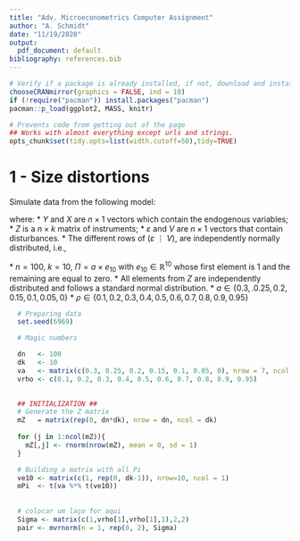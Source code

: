 ```yaml
---
title: "Adv. Microeconometrics Computer Assignment"
author: "A. Schmidt"
date: "11/19/2020"
output:
  pdf_document: default
bibliography: references.bib
---
```




```r
# Verify if a package is already installed, if not, download and install before loading. 
chooseCRANmirror(graphics = FALSE, ind = 10)
if (!require("pacman")) install.packages("pacman")
pacman::p_load(ggplot2, MASS, knitr)
```

```r
# Prevents code from getting out of the page
## Works with almost everything except urls and strings.
opts_chunk$set(tidy.opts=list(width.cutoff=50),tidy=TRUE)
```

# 1 - Size distortions

Simulate data from the following model:

\begin{align*}
  Y &= X \beta + \varepsilon \\
  X &= Z\Pi + V
\end{align*}
where:
* $Y$ and $X$ are $n \times 1$ vectors which contain the endogenous variables;
* $Z$ is a $n \times k$ matrix of instruments;
* $\varepsilon$ and $V$ are $n \times 1$ vectors that contain disturbances.
* The different rows of $\left(\varepsilon\ \vdots\ V\right)$, are independently normally distributed, i.e., 

\begin{align*}
  \begin{pmatrix}
    \varepsilon_i \\
    V_i
  \end{pmatrix} \sim \mathcal{N}(0, \Sigma), \qquad 
  \Sigma =
  \begin{pmatrix}
  1 & \vdots & \rho \\
  \rho & & 1
  \end{pmatrix}
\end{align*}
* $n=100$, $k=10$, $\Pi = a \times e_{10}$ with $e_{10} \in \mathbb{R}^{10}$ whose first element is $1$ and the remaining are equal to zero.
* All elements from $Z$ are independently distributed and follows a standard normal distribution.
* $a \in \{0.3,.0.25, 0.2, 0.15, 0.1, 0.05, 0 \}$
* $\rho \in \{0.1, 0.2, 0.3, 0.4, 0.5, 0.6, 0.7, 0.8, 0.9, 0.95 \}$

```r
  # Preparing data
  set.seed(6969)

  # Magic numbers

  dn   <- 100
  dk   <- 10
  va   <- matrix(c(0.3, 0.25, 0.2, 0.15, 0.1, 0.05, 0), nrow = 7, ncol = 1)
  vrho <- c(0.1, 0.2, 0.3, 0.4, 0.5, 0.6, 0.7, 0.8, 0.9, 0.95)

  
  ## INITIALIZATION ##
  # Generate the Z matrix
  mZ   = matrix(rep(0, dn*dk), nrow = dn, ncol = dk)
  
  for (j in 1:ncol(mZ)){
    mZ[,j] <- rnorm(nrow(mZ), mean = 0, sd = 1)
  }

  # Building a matrix with all Pi
  ve10 <- matrix(c(1, rep(0, dk-1)), nrow=10, ncol = 1)
  mPi  <- t(va %*% t(ve10))
  
  
  # colocar um laço for aqui
  Sigma <- matrix(c(1,vrho[1],vrho[1],1),2,2)
  pair <- mvrnorm(n = 1, rep(0, 2), Sigma)
  

```


